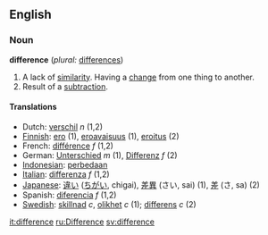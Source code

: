 ==English==

=== Noun ===
'''difference'''  (''plural:'' [[differences]])
#A lack of [[similarity]].  Having a [[change]] from one thing to another.
#Result of a [[subtraction]].

==== Translations ====
*Dutch: [[verschil]] ''n'' (1,2)
*[[Finnish]]: [[ero]] (1), [[eroavaisuus]] (1), [[eroitus]] (2)
*French: [[différence]] ''f'' (1,2)
*German: [[Unterschied]] ''m'' (1), [[Differenz]] ''f'' (2)
*[[Indonesian]]: [[beda|perbedaan]]
*[[Italian]]: [[differenza]] ''f'' (1,2)
*[[Japanese]]: [[違い]] ([[ちがい]], chigai), [[差異]] (さい, sai) (1), [[差]] (さ, sa) (2)
*Spanish: [[diferencia]] ''f'' (1,2)
*[[Swedish]]: [[skillnad]] ''c'', [[olikhet]] ''c'' (1); [[differens]] ''c'' (2)

[[it:difference]]
[[ru:Difference]]
[[sv:difference]]